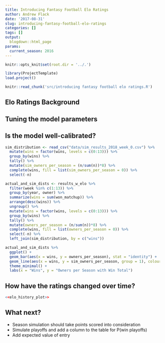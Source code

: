 ```yaml
---
title: Introducing Fantasy Football Elo Ratings
author: Andrew Flack
date: '2017-08-31'
slug: introducing-fantasy-football-elo-ratings
categories: []
tags: []
output: 
  blogdown::html_page
params:
  current_season: 2016
---
```


```r
knitr::opts_knit$set(root.dir = '../.')
```
```r
library(ProjectTemplate)
load.project()
```

```r
knitr::read_chunk('src/introducing fantasy football elo ratings.R')
```

## Elo Ratings Background

## Tuning the model parameters

## Is the model well-calibrated?
```r
sim_distribution <- read_csv("data/sim_results_2018_week_0.csv") %>% 
  mutate(wins = factor(wins, levels = c(0:13))) %>% 
  group_by(wins) %>% 
  tally() %>% 
  mutate(sim_owners_per_season = (n/sum(n))*8) %>% 
  complete(wins, fill = list(sim_owners_per_season = 0)) %>% 
  select(-n)

actual_and_sim_dists <- results_w_elo %>% 
  filter(week %in% c(1:13)) %>% 
  group_by(year, owner) %>% 
  summarize(wins = sum(won_matchup)) %>% 
  arrange(desc(wins)) %>% 
  ungroup() %>% 
  mutate(wins = factor(wins, levels = c(0:13))) %>% 
  group_by(wins) %>% 
  tally() %>% 
  mutate(owners_per_season = (n/sum(n))*8) %>% 
  complete(wins, fill = list(owners_per_season = 0)) %>% 
  select(-n) %>% 
  left_join(sim_distribution, by = c("wins"))

actual_and_sim_dists %>% 
  ggplot() + 
  geom_bar(aes(x = wins, y = owners_per_season), stat = "identity") + 
  geom_line(aes(x = wins, y = sim_owners_per_season, group = 1), colour = "red", size = 1) +
  theme_minimal() +
  labs(x = "Wins", y = "Owners per Season with Win Total")
```


## How have the ratings changed over time?
```r
<<elo_history_plot>>
```

## What next?
- Season simulation should take points scored into consideration
- Simulate playoffs and add a column to the table for P(win playoffs)
- Add expected value of entry